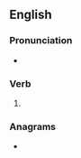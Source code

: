 ==English==

===Pronunciation===
* {{IPA|/ˈdaʊɪŋ/|lang=en}}

===Verb===
{{head|en|present participle}}

# {{present participle of|dow|lang=en|nocat=1}}

===Anagrams===
* {{anagrams|en|a=dginow|Godwin}}